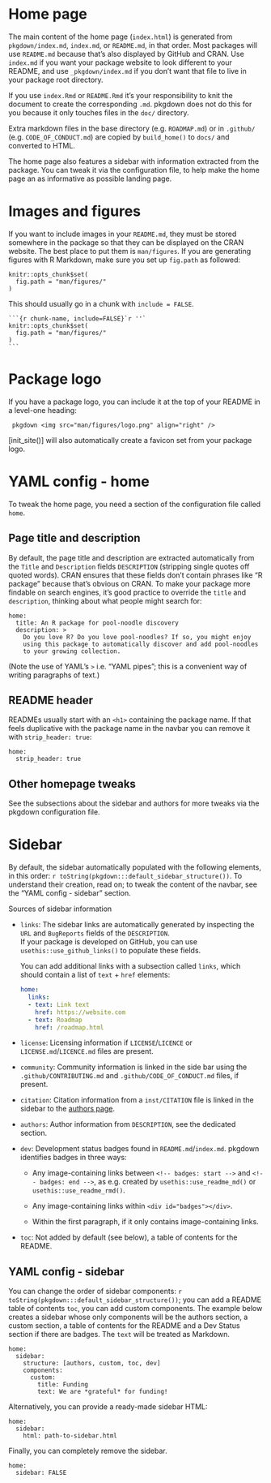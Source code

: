 # Home page

The main content of the home page (`index.html`) is generated from `pkgdown/index.md`,
`index.md`, or `README.md`, in that order. Most packages will use `README.md`
because that's also displayed by GitHub and CRAN. Use `index.md` if you want
your package website to look different to your README, and use
`_pkgdown/index.md` if you don't want that file to live in your package
root directory.

If you use `index.Rmd` or `README.Rmd` it's your responsibility to knit
the document to create the corresponding `.md`. pkgdown does not do this
for you because it only touches files in the `doc/` directory.

Extra markdown files in the base directory (e.g. `ROADMAP.md`) 
or in `.github/` (e.g. `CODE_OF_CONDUCT.md`) are copied by
`build_home()` to `docs/` and converted to HTML.

The home page also features a sidebar with information extracted from the package.
You can tweak it via the configuration file, to help make the home page an as
informative as possible landing page.

# Images and figures

If you want to include images in your `README.md`, they must be stored
somewhere in the package so that they can be displayed on the CRAN website.
The best place to put them is `man/figures`. If you are generating figures
with R Markdown, make sure you set up `fig.path` as followed:

```
knitr::opts_chunk$set(
  fig.path = "man/figures/"
)
```

This should usually go in a chunk with `include = FALSE`.

````
```{r chunk-name, include=FALSE}`r ''`
knitr::opts_chunk$set(
  fig.path = "man/figures/"
)
```
````

# Package logo

If you have a package logo, you can include it at the top of your README in a
level-one heading:

```
 pkgdown <img src="man/figures/logo.png" align="right" />
```

[init_site()] will also automatically create a favicon set from your package
logo.

# YAML config - home

To tweak the home page, you need a section of the configuration file called `home`.

## Page title and description

By default, the page title and description are extracted automatically
from the `Title` and `Description` fields `DESCRIPTION` (stripping
single quotes off quoted words). CRAN ensures that these fields don't contain
phrases like "R package" because that's obvious on CRAN. To make your
package more findable on search engines, it's good practice to override the
`title` and `description`, thinking about what people might search for:

```
home:
  title: An R package for pool-noodle discovery
  description: >
    Do you love R? Do you love pool-noodles? If so, you might enjoy
    using this package to automatically discover and add pool-noodles
    to your growing collection.
```

(Note the use of YAML's `>` i.e. "YAML pipes"; 
this is a convenient way of writing paragraphs
of text.)

## README header

READMEs usually start with an `<h1>` containing the package name. If
that feels duplicative with the package name in the navbar you can
remove it with `strip_header: true`:

```
home:
  strip_header: true
```

## Other homepage tweaks

See the subsections about the sidebar and authors for more tweaks via the pkgdown
configuration file.

# Sidebar

By default, the sidebar automatically populated with the following elements,
in this order: `r toString(pkgdown:::default_sidebar_structure())`.
To understand their creation, read on; to tweak the content of the navbar, 
see the "YAML config - sidebar" section.

Sources of sidebar information

*   `links`: The sidebar links are automatically generated by inspecting the `URL` and
    `BugReports` fields of the `DESCRIPTION`.  
    If your package is developed on GitHub,
    you can use `usethis::use_github_links()` to populate these fields.
    
    You can add additional links with a
    subsection called `links`, which should contain a list of `text` + `href`
    elements:
    
    ```yaml
    home:
      links:
      - text: Link text
        href: https://website.com
      - text: Roadmap
        href: /roadmap.html
    ```

*   `license`: Licensing information if `LICENSE`/`LICENCE` or `LICENSE.md`/`LICENCE.md`
    files are present.

*   `community`: Community information is linked in the side bar using the
    `.github/CONTRIBUTING.md` and `.github/CODE_OF_CONDUCT.md` files,
    if present.

*   `citation`: Citation information from a `inst/CITATION` file is linked in the sidebar
    to the [authors page](https://testthat.r-lib.org/authors.html).
    
*   `authors`: Author information from `DESCRIPTION`, see the dedicated section.

*   `dev`: Development status badges found in `README.md`/`index.md`. pkgdown
    identifies badges in three ways:

    * Any image-containing links between `<!-- badges: start -->` and
      `<!-- badges: end -->`, as e.g. created by `usethis::use_readme_md()`
      or `usethis::use_readme_rmd()`.

    * Any image-containing links within `<div id="badges"></div>`.

    * Within the first paragraph, if it only contains image-containing links.

* `toc`: Not added by default (see below), a table of contents for the README. 

## YAML config - sidebar

You can change the order of sidebar components:
`r toString(pkgdown:::default_sidebar_structure())`; 
you can add a README table of contents `toc`,
you can add custom components.
The example below creates a sidebar whose only components will be the
authors section, a custom section, a table of contents for the README
and a Dev Status section if there are badges.
The `text` will be treated as Markdown.

```
home:
  sidebar:
    structure: [authors, custom, toc, dev]
    components:
      custom:
        title: Funding
        text: We are *grateful* for funding!
```

Alternatively, you can provide a ready-made sidebar HTML:

```
home:
  sidebar:
    html: path-to-sidebar.html
```

Finally, you can completely remove the sidebar.

```
home:
  sidebar: FALSE
```
